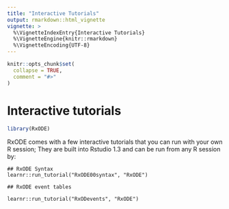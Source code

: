 ```yaml
---
title: "Interactive Tutorials"
output: rmarkdown::html_vignette
vignette: >
  %\VignetteIndexEntry{Interactive Tutorials}
  %\VignetteEngine{knitr::rmarkdown}
  %\VignetteEncoding{UTF-8}
---
```


```r
knitr::opts_chunk$set(
  collapse = TRUE,
  comment = "#>"
)
```
# Interactive tutorials
```r
library(RxODE)
```

RxODE comes with a few interactive tutorials that you can run with
your own R session; They are built into Rstudio 1.3 and can be run
from any R session by:

```
## RxODE Syntax
learnr::run_tutorial("RxODE00syntax", "RxODE")

## RxODE event tables 

learnr::run_tutorial("RxODevents", "RxODE")
```
